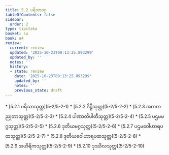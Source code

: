 ```yaml
---
title: 5.2 ပရိသာဝဂ္ဂ
tableOfContents: false
sidebar:
  order: 2
type: tipitaka
basket: su
book: a4
review:
  current: review
  updated: '2025-10-23T09:13:25.893299'
  updated_by: ''
  notes: ''
  history:
  - state: review
    date: '2025-10-23T09:13:25.893299'
    updated_by: ''
    notes: ''
    previous_state: draft
---
```



<ReviewStatus review={frontmatter.review} showDetails={true} />

<HypothesisAnnotation frontmatter={frontmatter} />

<DynamicBreadcrumb />



<TableOfContents book="a4" section="5.2">
* [5.2.1 ပရိသာသုတ္တ](5-2/5-2-1)
* [5.2.2 ဒိဋ္ဌိသုတ္တ](5-2/5-2-2)
* [5.2.3 အကတညုတာသုတ္တ](5-2/5-2-3)
* [5.2.4 ပါဏာတိပါတီသုတ္တ](5-2/5-2-4)
* [5.2.5 ပဌမမဂ္ဂသုတ္တ](5-2/5-2-5)
* [5.2.6 ဒုတိယမဂ္ဂသုတ္တ](5-2/5-2-6)
* [5.2.7 ပဌမဝေါဟာရပထသုတ္တ](5-2/5-2-7)
* [5.2.8 ဒုတိယဝေါဟာရပထသုတ္တ](5-2/5-2-8)
* [5.2.9 အဟိရိကသုတ္တ](5-2/5-2-9)
* [5.2.10 ဒုဿီလသုတ္တ](5-2/5-2-10)
</TableOfContents>